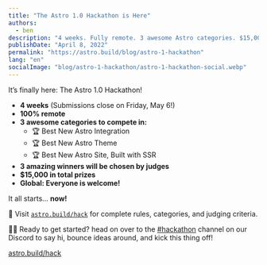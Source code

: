 ```yaml
---
title: "The Astro 1.0 Hackathon is Here"
authors:
  - ben
description: "4 weeks. Fully remote. 3 awesome Astro categories. $15,000 in prizes. What are you waiting for?"
publishDate: "April 8, 2022"
permalink: "https://astro.build/blog/astro-1-hackathon"
lang: "en"
socialImage: "blog/astro-1-hackathon/astro-1-hackathon-social.webp"
---
```


It’s finally here: The Astro 1.0 Hackathon!

- **4 weeks** (Submissions close on Friday, May 6!)
- **100% remote**
- **3 awesome categories to compete in:**
  - 🏆 Best New Astro Integration
  - 🏆 Best New Astro Theme
  - 🏆 Best New Astro Site, Built with SSR
- **3 amazing winners will be chosen by judges**
- **$15,000 in total prizes**
- **Global: Everyone is welcome!**

It all starts... **now!**

🚀 Visit [`astro.build/hack`](https://astro.build/hack) for complete rules, categories, and judging criteria.

🏃‍♂️ Ready to get started? head on over to the [#hackathon](https://discord.gg/PPRn7Asd3q) channel on our Discord to say hi, bounce ideas around, and kick this thing off!

<div class="flex justify-center flex-col items-center mt-16">
	<a class="button-primary" href="https://astro.build/hack">
		<span>astro.build/hack</span>
	</a>
</div>
